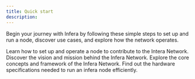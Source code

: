 ```yaml
---
title: Quick start
description: 
---
```

Begin your journey with Infera by following these simple steps to set up and run a node, discover use cases, and explore how the network operates.

<CardGroup cols={2}>
    <Card title="Run a node" icon="bolt" href="/node/mac">
        Learn how to set up and operate a node to contribute to the Intera Network.
    </Card>
    <Card title="Infera network" icon="info" href={"/about"}>
        Discover the vision and mission behind the Infera Network.
    </Card>
    <Card title="Litepaper" icon="lightbulb" href="/Litepaper">
        Explore the core concepts and framework of the Infera Network.
    </Card>
    <Card title="Hardware requirements" icon="network-wired" href="/node/requirements">
        Find out the hardware specifications needed to run an infera node efficiently.
    </Card>
</CardGroup>
